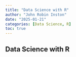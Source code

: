 ```yaml
---
title: "Data Science with R"
author: "John Robin Inston"
date: "2025-01-21"
categories: [Data Science, R]
toc: true
---
```


## Data Science with R

